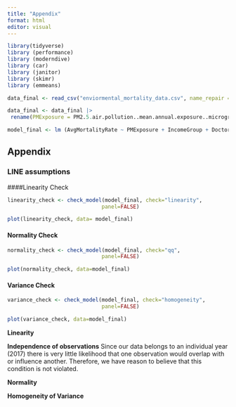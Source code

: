 ```yaml
---
title: "Appendix"
format: html
editor: visual
---
```


```r
library(tidyverse)
library (performance)
library (moderndive)
library (car)
library (janitor)
library (skimr)
library (emmeans)

data_final <- read_csv("enviormental_mortality_data.csv", name_repair = make.names)

data_final <- data_final |>
 rename(PMExposure = PM2.5.air.pollution..mean.annual.exposure..micrograms.per.cubic.meter.)

model_final <- lm (AvgMortalityRate ~ PMExposure + IncomeGroup + DoctorRate , data = data_final)
```

## Appendix

### LINE assumptions

####Linearity Check 

```r
linearity_check <- check_model(model_final, check="linearity",
                              panel=FALSE)

plot(linearity_check, data= model_final)
```

#### Normality Check 

```r
normality_check <- check_model(model_final, check="qq",
                              panel=FALSE)

plot(normality_check, data=model_final)
```

#### Variance Check 

```r
variance_check <- check_model(model_final, check="homogeneity",
                              panel=FALSE)

plot(variance_check, data=model_final)
```

**Linearity** 

**Independence of observations** Since our data belongs to an individual year (2017) there is very little likelihood that one observation would overlap with or influence another. Therefore, we have reason to believe that this condition is not violated.

**Normality**

**Homogeneity of Variance**



```r
```


```r
```


```r
```

```r
```


```r
```


```r
```


```r
```


```r
```


```r
```


```r
```


```r
```


```r
```

